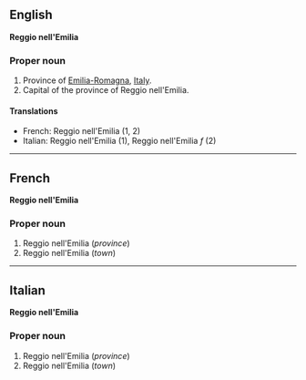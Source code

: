 ==English==
'''Reggio nell'Emilia'''

===Proper noun===

#Province of [[Emilia-Romagna]], [[Italy]].
#Capital of the province of Reggio nell'Emilia.

====Translations====

*French: Reggio nell'Emilia (1, 2)
*Italian: Reggio nell'Emilia (1), Reggio nell'Emilia ''f'' (2)

----

==French==
'''Reggio nell'Emilia'''

===Proper noun===

#Reggio nell'Emilia (''province'')
#Reggio nell'Emilia (''town'')

----

==Italian==
'''Reggio nell'Emilia'''

===Proper noun===

#Reggio nell'Emilia (''province'')
#Reggio nell'Emilia (''town'')